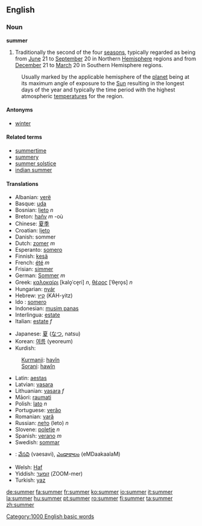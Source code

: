 ==English==

{{rank|leaves|chair|date|854|summer|simply|terrible|Tom}}

===Noun===
'''summer'''
# Traditionally the second of the four [[season]]s, typically regarded as being from [[June]] 21 to [[September]] 20 in Northern [[Hemisphere]] regions and from [[December]] 21 to [[March]] 20 in Southern Hemisphere regions.
:Usually marked by the applicable hemisphere of the [[planet]] being at its maximum angle of exposure to the [[Sun]] resulting in the longest days of the year and  typically the time period with the highest atmospheric [[temperature]]s for the region. 

====Antonyms====
*[[winter]]

====Related terms====
*[[summertime]]
*[[summery]]
*[[summer solstice]]
*[[indian summer]]

==== Translations ====
{{top}}
*Albanian: [[verë]]
*Basque: [[uda]]
*Bosnian: [[ljeto]] ''n''
*Breton: [[hañv]] ''m'' -où
*Chinese: [[夏季]]
*Croatian: [[ljeto]]
*Danish: sommer
*Dutch: [[zomer]] ''m''
*Esperanto: [[somero]]
*Finnish: [[kesä]]
*French: [[été]] ''m''
*Frisian: [[simmer]]
*German: [[Sommer]] ''m''
*Greek: [[καλοκαίρι]] [kalo̞ˈce̞ri] ''n'', [[θέρος]] [ˈθe̞ro̞s] ''n''
*Hungarian: [[nyár]]
*Hebrew: [[קיץ]] (KAH-yitz)
*Ido : [[somero]]
*Indonesian: [[musim panas]]
*Interlingua: [[estate]]
*Italian: [[estate]] ''f''
{{mid}}
*Japanese: [[夏]] ([[なつ]], natsu)
*Korean: [[여름]] (yeoreum)
*Kurdish:
:[[Kurmanji]]: [[havîn]] {{f}}
:[[Sorani]]: [[hawîn]]
*Latin: [[aestas]]
*Latvian: [[vasara]] {{f}}
*Lithuanian: [[vasara]] ''f''
*Māori: [[raumati]]
*Polish: [[lato]] ''n''
*Portuguese: [[verão]]
*Romanian: [[vară]] {{f}}
*Russian: [[лето|ле́то]] (leto) ''n''
*Slovene: [[poletje]] ''n''
*Spanish: [[verano]] ''m''
*Swedish: [[sommar]]
*{{te}}: [[వేసవి]] (vaesavi), [[ఎండాకాలం]] (eMDaakaalaM)
*Welsh: [[Haf]]
*Yiddish: [[זומער]] (ZOOM-mer)
*Turkish: [[yaz]]
{{bottom}}

[[Category:1000 English basic words]]

[[de:summer]]
[[fa:summer]]
[[fr:summer]]
[[ko:summer]]
[[io:summer]]
[[it:summer]]
[[la:summer]]
[[hu:summer]]
[[pt:summer]]
[[ro:summer]]
[[fi:summer]]
[[ta:summer]]
[[zh:summer]]